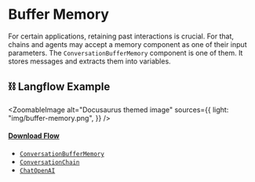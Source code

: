 
# Buffer Memory

For certain applications, retaining past interactions is crucial. For that, chains and agents may accept a memory component as one of their input parameters. The `ConversationBufferMemory` component is one of them. It stores messages and extracts them into variables.

## ⛓️ Langflow Example


<ZoomableImage
  alt="Docusaurus themed image"
  sources={{
    light: "img/buffer-memory.png",
  }}
/>

#### <a target="\_blank" href="json_files/Buffer_Memory.json" download>Download Flow</a>

<Admonition type="note" title="LangChain Components 🦜🔗">

- [`ConversationBufferMemory`](https://python.langchain.com/docs/modules/memory/types/buffer)
- [`ConversationChain`](https://python.langchain.com/docs/modules/chains/)
- [`ChatOpenAI`](https://python.langchain.com/docs/modules/model_io/models/chat/integrations/openai)

</Admonition>
